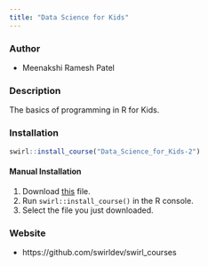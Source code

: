 ```yaml
---
title: "Data Science for Kids"
---
```


### Author

- Meenakshi Ramesh Patel



### Description

The basics of programming in R for Kids.

### Installation

```r
swirl::install_course("Data_Science_for_Kids-2")
```

#### Manual Installation

1. Download [this](http://swirlstats.com/scn/Data_Science_for_Kids-2.swc) file.
2. Run `swirl::install_course()` in the R console.
3. Select the file you just downloaded.

### Website

- https://github.com/swirldev/swirl_courses
